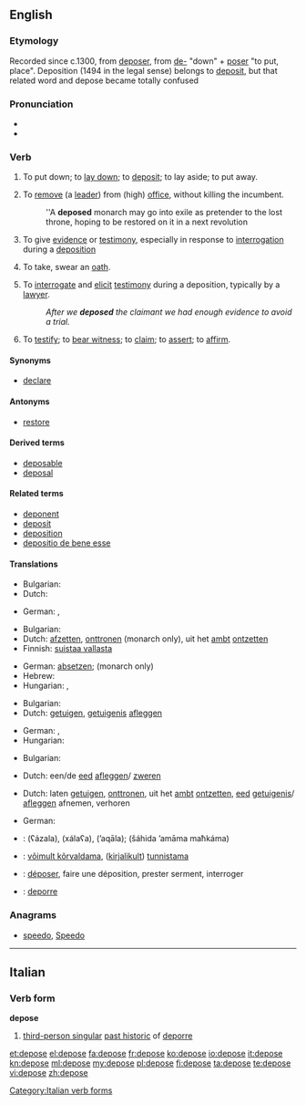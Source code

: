 ==English==

===Etymology===
Recorded since c.1300, from {{etyl|fro}} [[deposer]], from [[de-]] "down" + [[poser]] "to put, place". Deposition (1494 in the legal sense) belongs to [[deposit]], but that related word and depose became totally confused

===Pronunciation===
* {{audio|en-us-depose.ogg|Audio (US)}}
* {{rhymes|əʊz}}

===Verb===
{{en-verb|depos|ing}}

# {{literally}} {{transitive}} To put down; to [[lay down]]; to [[deposit]]; to lay aside; to put away.
# {{transitive}} To [[remove]] (a [[lead]]er) from (high) [[office]], without killing the incumbent.
#: ''A '''deposed''' monarch may go into exile as pretender to the lost throne, hoping to be restored on it in a next revolution
# {{legal}} {{intransitive}} To give [[evidence]] or [[testimony]], especially in response to [[interrogation]] during a [[deposition]]
# {{intransitive}} To take, swear an [[oath]].
# {{legal}} {{transitive}} To [[interrogate]] and [[elicit]] [[testimony]] during a deposition, typically by a [[lawyer]].
#: ''After we '''deposed''' the claimant we had enough evidence to avoid a trial.''
#To [[testify]]; to [[bear witness]]; to [[claim]]; to [[assert]]; to [[affirm]].

====Synonyms====
* [[declare]]

====Antonyms====
* [[restore]]

====Derived terms====
* [[deposable]]
* [[deposal]]

====Related terms====
* [[deponent]]
* [[deposit]]
* [[deposition]]
* [[depositio de bene esse]]

====Translations====
{{trans-top|to put - or lay something down}}
* Bulgarian: {{t|bg|депонирам}}
* Dutch: {{t+|nl|neerleggen}}
{{trans-mid}}
* German: {{t+|de|niederlegen}}, {{t+|de|deponieren}}
{{trans-bottom}}

{{trans-top|to remove (a leader) from office}}
* Bulgarian: {{t|bg|детронирам}}
* Dutch: [[afzetten]], [[onttronen]] (monarch only), uit het [[ambt]] [[ontzetten]]
* Finnish: [[suistaa vallasta]]
{{trans-mid}}
* German: [[absetzen]]; {{t+|de|entthronen}} (monarch only)
* Hebrew: {{t|he|הדיח|m|tr=hediyakh}}
* Hungarian: {{t+|hu|eltávolít}}, {{t|hu|letesz}}
{{trans-bottom}}

{{trans-top|to give evidence or testimony}}
* Bulgarian: {{t|bg|давам показания}}
* Dutch: [[getuigen]], [[getuigenis]] [[afleggen]]
{{trans-mid}}
* German: {{t+|de|unter}} {{t+|de|Eid|m}} {{t+|de|aussagen}}, {{t-|de|bezeugen}}
* Hungarian: {{t|hu|tanúsít}}
{{trans-bottom}}

{{trans-top|to take an oath}}
* Bulgarian: {{t|bg|давам клетва}}
{{trans-mid}}
* Dutch: een/de [[eed]] [[afleggen]]/ [[zweren]]
{{trans-bottom}}

{{trans-top|to interrogate and elicit testimony}}
* Dutch: laten [[getuigen]], [[onttronen]], uit het [[ambt]] [[ontzetten]], [[eed]] [[getuigenis]]/ [[afleggen]] afnemen, verhoren
{{trans-mid}}
* German: {{t+|de|verhören}}
{{trans-bottom}}

{{checktrans-top}}
* {{ttbc|ar}}: {{Arab|[[عزل]]}} (ʕázala), {{Arab|[[خلع]]}} (xálaʕa), {{Arab|[[قال|أقال]]}} (’aqāla); {{Arab|[[شهد]] [[امام]] [[محكمة]]}} (šáhida ’amāma maħkáma)
* {{ttbc|et}}: [[võimult kõrvaldama]], ([[kirjalikult]]) [[tunnistama]]
* {{ttbc|fr}}: [[déposer]], faire une déposition, prester serment, interroger
* {{ttbc|it}}: [[deporre]]
{{trans-bottom}}

===Anagrams===
* [[speedo#English|speedo]], [[Speedo#English|Speedo]]

----

==Italian==

===Verb form===
'''depose'''

# [[third-person singular]] [[past historic]] of [[deporre]]

[[Category:Italian verb forms]]

[[et:depose]]
[[el:depose]]
[[fa:depose]]
[[fr:depose]]
[[ko:depose]]
[[io:depose]]
[[it:depose]]
[[kn:depose]]
[[ml:depose]]
[[my:depose]]
[[pl:depose]]
[[fi:depose]]
[[ta:depose]]
[[te:depose]]
[[vi:depose]]
[[zh:depose]]